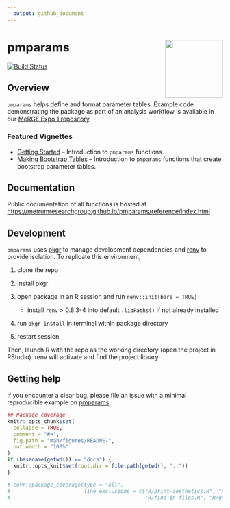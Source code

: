 ```yaml
---
  output: github_document
---
```


<!-- README.md is generated from README.Rmd. Please edit that file -->


# pmparams <a href='https:/metrumresearchgroup.github.io/pmparams'><img src='man/figures/logo.png' align="right" width="135px"/></a>

<!-- badges: start -->

[![Build Status](https://github-drone.metrumrg.com/api/badges/metrumresearchgroup/pmparams/status.svg)](https://github-drone.metrumrg.com/metrumresearchgroup/pmparams)
<!-- badges: end -->

## Overview 
`pmparams` helps define and format parameter tables. Example code demonstrating the package as part of an analysis workflow is available in our [MeRGE Expo 1 repository](https://github.com/metrumresearchgroup/expo1-nonmem-foce/).

### Featured Vignettes

* [Getting Started](https://metrumresearchgroup.github.io/pmparams/articles/getting-started.html) -- Introduction to `pmparams` functions. 
* [Making Bootstrap Tables](https://metrumresearchgroup.github.io/pmparams/articles/making-bootstrap-parameter-tables.html) -- Introduction to `pmparams` functions that create bootstrap parameter tables.
    
## Documentation
Public documentation of all functions is hosted at [https://metrumresearchgroup.github.io/pmparams/reference/index.html](https://metrumresearchgroup.github.io/pmparams/reference/index.html)


## Development

`pmparams` uses [pkgr](https://github.com/metrumresearchgroup/pkgr) to manage
development dependencies and [renv](https://rstudio.github.io/renv/) to
provide isolation. To replicate this environment,

1.  clone the repo

2.  install pkgr

3.  open package in an R session and run `renv::init(bare = TRUE)`

    -   install `renv` \> 0.8.3-4 into default `.libPaths()` if not
        already installed

4.  run `pkgr install` in terminal within package directory

5.  restart session

Then, launch R with the repo as the working directory (open the project
in RStudio). renv will activate and find the project library.

## Getting help

If you encounter a clear bug, please file an issue with a minimal reproducible example on [pmparams](https://github.com/metrumresearchgroup/pmparams/issues). 

```r
## Package coverage
knitr::opts_chunk$set(
  collapse = TRUE,
  comment = "#>",
  fig.path = "man/figures/README-",
  out.width = "100%"
)
if (basename(getwd()) == "docs") {
  knitr::opts_knit$set(root.dir = file.path(getwd(), ".."))
}
```

```r
# covr::package_coverage(type = "all", 
#                        line_exclusions = c("R/print-aesthetics.R", "R/list-files-of-type.R", 
#                                            "R/find-in-files.R", "R/gather-flags.R"))
```
